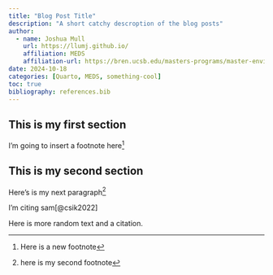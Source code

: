 ```yaml
---
title: "Blog Post Title"
description: "A short catchy descroption of the blog posts"
author: 
  - name: Joshua Mull
    url: https://llumj.github.io/
    affiliation: MEDS
    affiliation-url: https://bren.ucsb.edu/masters-programs/master-environmental-data-science
date: 2024-10-18
categories: [Quarto, MEDS, something-cool]
toc: true
bibliography: references.bib
---
```


## This is my first section

I'm going to insert a footnote here[^1]

[^1]: Here is a new footnote

## This is my second section

Here's is my next paragraph[^2]

[^2]: here is my second footnote

I'm citing sam[@csik2022]

Here is more random text and a citation.
